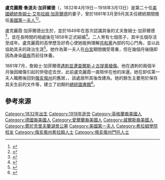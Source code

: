 {{noteTA
|G1= 美國總統
|G2= 人物
}}
{{Infobox officeholder
|original_name  = Lucretia Garfield
|image          = Lucretia Garfield - Brady-Handy.jpg
|office         = [[美國第一夫人|美國第一夫人]]
|president      = [[詹姆士·艾布拉姆·加菲爾德|詹姆士·艾布拉姆·加菲爾德]]
|term_start     = 1881年3月4日
|term_end       = 1881年9月19日
|predecessor    = [[露西·韋伯·海斯|露西·韋伯·海斯]]
|successor      = {{link-en|瑪麗·阿瑟·麥克羅伊|Mary Arthur McElroy}}
|birth_name     = 盧克麗霞·魯道夫<br />Lucretia Rudolph
|birth_date     = {{birth date|1832|4|19}}
|birth_place    = {{USA}}[[俄亥俄州|俄亥俄州]]{{link-en|加勒茨維爾|Garrettsville, Ohio}}
|death_date     = {{death date and age|1918|3|13|1832|4|19}}
|death_place    = {{USA}}[[加利福尼亞州|加利福尼亞州]][[南帕薩迪納_(加利福尼亞州)|南帕薩迪納]]
|restingplace   = {{link-en|詹姆斯·A·加菲爾德紀念館|James A. Garfield Memorial}}
|spouse         = {{marriage|[[詹姆士·艾布拉姆·加菲爾德|詹姆士·艾布拉姆·加菲爾德]]<br />|1858|1881|end=逝世}}
|children       = 7，包括<br />{{link-en|哈里·奧古斯塔斯·加菲爾德|Harry Augustus Garfield}}<br />{{link-en|詹姆斯·魯道夫·加菲爾德|James Rudolph Garfield}}<br />{{link-en|艾布拉姆·加菲爾德|Abram Garfield}}
|education      = {{link-en|吉奧格神學院|Geauga Seminary}}<br />{{link-en|希拉姆學院|Hiram College}}（[[文學士|文學士]]）
|signature      = Lucretia Garfield Signature.svg
}}

'''盧克麗霞·魯道夫·加菲爾德'''（{{lang-en|Lucretia Rudolph Garfield}}，1832年4月19日－1918年3月13日）是第二十任[[美國總統|美國總統]][[詹姆士·艾布拉姆·加菲爾德|詹姆士·艾布拉姆·加菲爾德]]的妻子，曾於1881年3月至9月其夫任總統期間擔任[[美國第一夫人|美國第一夫人]]<ref>{{Cite web|title=Lucretia Rudolph Garfield|url=https://www.whitehouse.gov/about-the-white-house/first-families/lucretia-rudolph-garfield/|accessdate=2021-01-25|work=白宮|language=en|dead-url=no|archive-date=2021-01-23|archive-url=https://web.archive.org/web/20210123202254/https://www.whitehouse.gov/about-the-white-house/first-families/lucretia-rudolph-garfield/}}</ref><ref>{{Cite web|title=First Lady Biography: Lucretia Garfield|url=http://www.firstladies.org/biographies/firstladies.aspx?biography=21|accessdate=2010-03-11|publisher=美國國家第一夫人圖書館|dead-url=no|location=俄亥俄州坎頓|archive-date=2012-04-25|archive-url=https://www.webcitation.org/67AwSENT2?url=http://www.firstladies.org/biographies/firstladies.aspx?biography=21}}</ref>。

盧克麗霞·加菲爾德出生於{{link-en|加勒茨維爾|Garrettsville, Ohio}}，並於1849年在{{link-en|吉奧格神學院|Geauga Seminary}}首次認識其後的丈夫詹姆士·加菲爾德<ref>{{Cite book|chapter=|url=https://books.google.com.hk/books?id=w67uCwAAQBAJ&lpg=PP1&dq=isbn:078642415X&hl=zh-TW&pg=PP1#v=onepage&q&f=false|publisher=[[麥克法蘭公司出版社|麥克法蘭公司出版社]]|date=2006-02-09|isbn=978-0-7864-2415-3|language=en|first=Carole Chandler|last=Waldrup|title=Wives of the American Presidents, 2d ed.|year=|location=|pages=127|access-date=2021-01-26|archive-date=2021-02-05|archive-url=https://web.archive.org/web/20210205000315/https://books.google.com.hk/books?id=w67uCwAAQBAJ&lpg=PP1&dq=isbn:078642415X&hl=zh-TW&pg=PP1#v=onepage&q&f=false|dead-url=no}}</ref>，並在長時間的相處後在1858年正式結婚<ref name="Widow">{{cite news|title=President Garfield's Widow|newspaper=Evening Gazette|location=[[蒙茅斯_(伊利諾伊州)|蒙茅斯]]|date=1901-11-20|page=1|url=https://newspaperarchive.com/us/illinois/monmouth/monmouth-evening-gazette/1901/11-20/?tag=sophia+singh&rtserp=tags/?ndt=by&py=1870&pey=1949&pf=sophia&pl=singh|access-date=2017-02-21|author=|work=|publisher=|accessdate=|language=|format=|archive-date=2017-02-22|archive-url=https://web.archive.org/web/20170222111822/https://newspaperarchive.com/us/illinois/monmouth/monmouth-evening-gazette/1901/11-20/?tag=sophia+singh&rtserp=tags%2F%3Fndt%3Dby&py=1870&pey=1949&pf=sophia&pl=singh|dead-url=no}}</ref>。二人育有七個孩子，其中五個存活至成年。盧克麗霞的高學歷及好奇心使她能夠理解[[共和黨_(美國)|共和黨]]內部的勾心鬥角，並以此協助其夫的政治生涯<ref name=":1">{{Cite book|title=Rating the First Ladies|last=Roberts II|first=John B.|publisher=Citadel Press|year=2003|isbn=0-8065-2387-5|location=[[紐約|紐約]]|pages=145-149}}</ref>。她作為第一夫人在[[白宮|白宮]]期間備受尊重，但在幾個月後隨即因為身染[[瘧疾|瘧疾]]而前往{{link-en|朗布蘭奇|Long Branch, New Jersey}}休養。

1881年7月，詹姆士·加菲爾德[[詹姆斯·A·加菲爾德遇刺案|遇刺並遭查爾斯·J·古提奧槍傷]]。他在遇刺的兩個半月後因槍傷引起的併發症去世，此前盧克麗霞一直陪伴在他的床邊。她在卸任第一夫人職務後回到[[俄亥俄州|俄亥俄州]]的舊居，，該處居所其後改建為{{link-en|詹姆斯·A·加菲爾德紀念館|James A. Garfield Memorial}}。她的餘生主要用於保存其夫生前的文件等，建立了初期的[[總統圖書館|總統圖書館]]<ref>{{cite book|last=Arrington|first=Benjamin T.|chapter=Lucy Webb Hayes, Lucretia Rudolph Garfield, Mary Arthur McElroy|title=A Companion to First Kadies|editor-last=Sibley|editor-first=Katherine A. S.|location=[[莫爾登_(麻薩諸塞州)|莫爾登]]|publisher={{link-en|威立—布萊克威爾出版社|Wiley-Blackwell}}|date=2016|isbn=9781118732250|url=https://books.google.com/books?id=77u4CwAAQBAJ|page=216|year=|pages=}}</ref>。

== 參考來源 ==
{{reflist}}

{{美國第一夫人}}

{{DEFAULTSORT:Garfield, Lucretia}}
[[Category:1832年出生|Category:1832年出生]]
[[Category:1918年逝世|Category:1918年逝世]]
[[Category:英格蘭裔美國人|Category:英格蘭裔美國人]]
[[Category:德國裔美國人|Category:德國裔美國人]]
[[Category:愛爾蘭裔美國人|Category:愛爾蘭裔美國人]]
[[Category:威爾斯裔美國人|Category:威爾斯裔美國人]]
[[Category:葬於克里夫蘭湖景公墓|Category:葬於克里夫蘭湖景公墓]]
[[Category:美國第一夫人|Category:美國第一夫人]]
[[Category:希拉姆學院校友|Category:希拉姆學院校友]]
[[Category:俄亥俄州希拉姆人士|Category:俄亥俄州希拉姆人士]]
[[Category:俄亥俄州門托人士|Category:俄亥俄州門托人士]]